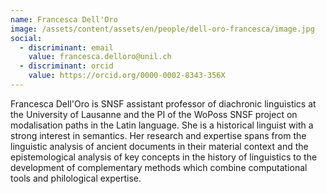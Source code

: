 ```yaml
---
name: Francesca Dell'Oro
image: /assets/content/assets/en/people/dell-oro-francesca/image.jpg
social:
  - discriminant: email
    value: francesca.delloro@unil.ch
  - discriminant: orcid
    value: https://orcid.org/0000-0002-8343-356X
---
```

Francesca Dell'Oro is SNSF assistant professor of diachronic linguistics at the University of Lausanne and the PI of the WoPoss SNSF project on modalisation paths in the Latin language. She is a historical linguist with a strong interest in semantics. Her research and expertise spans from the linguistic analysis of ancient documents in their material context and the epistemological analysis of key concepts in the history of linguistics to the development of complementary methods which combine computational tools and philological expertise.